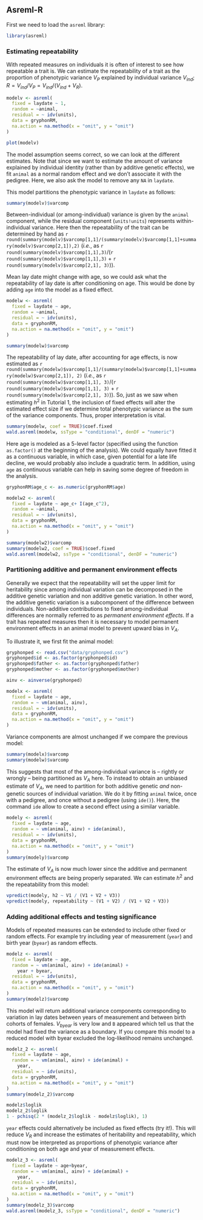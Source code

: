## Asreml-R


First we need to load the `asreml` library:
```r
library(asreml)
```


### Estimating repeatability

With repeated measures on individuals it is often of interest to see how repeatable a trait is. 
We can estimate the repeatability of a trait as the proportion of phenotypic variance $V_P$ explained by individual variance $V_{ind}$; $R = V_{ind}/V_P = V_{ind}/(V_{ind}+V_R)$.

```r
modelv <- asreml(
  fixed = laydate ~ 1,
  random = ~animal,
  residual = ~ idv(units),
  data = gryphonRM,
  na.action = na.method(x = "omit", y = "omit")
)

plot(modelv)
```
The model assumption seems correct, so we can look at the different estimates.
Note that since we want to estimate the amount of variance explained by individual identity (rather than by additive genetic effects), we fit `animal` as a normal random effect and we don't associate it with the pedigree.
Here, we also ask the model to remove any `NA` in `laydate`.

This model partitions the phenotypic variance in `laydate` as follows:
```r
summary(modelv)$varcomp
```

Between-individual (or among-individual) variance is given by the `animal` component, while the residual component (`units!units`) represents within-individual variance. Here then the repeatability of the trait can be determined by hand as `r round(summary(modelv)$varcomp[1,1]/(summary(modelv)$varcomp[1,1]+summary(modelv)$varcomp[2,1]),2)` (_i.e._, as `r round(summary(modelv)$varcomp[1,1],3)`/(`r round(summary(modelv)$varcomp[1,1],3)` + `r round(summary(modelv)$varcomp[2,1], 3)`)).

Mean lay date might change with age, so we could ask what the repeatability of lay date is after conditioning on age. This would be done by adding `age` into the model as a fixed effect.
```r
modelw <- asreml(
  fixed = laydate ~ age,
  random = ~animal,
  residual = ~ idv(units),
  data = gryphonRM,
  na.action = na.method(x = "omit", y = "omit")
)

summary(modelw)$varcomp
```

The repeatability of lay date, after accounting for age effects, is now estimated as `r round(summary(modelw)$varcomp[1,1]/(summary(modelw)$varcomp[1,1]+summary(modelw)$varcomp[2,1]), 2)` (_i.e._, as `r round(summary(modelw)$varcomp[1,1], 3)`/(`r round(summary(modelw)$varcomp[1,1], 3)` + `r round(summary(modelw)$varcomp[2,1], 3)`)). 
So, just as we saw when estimating $h^2$ in Tutorial 1, the inclusion of fixed effects will alter the estimated effect size <!-- effect size or just the variance estimate --> if we determine total phenotypic variance as the sum of the variance components. Thus, proper interpretation is vital.

```r
summary(modelw, coef = TRUE)$coef.fixed
wald.asreml(modelw, ssType = "conditional", denDF = "numeric")
```

Here age is modeled as a 5-level factor (specified using the function `as.factor()` at the beginning of the analysis). We could equally have fitted it as a continuous variable, in which case, given potential for a late life decline, we would probably also include a quadratic term.
In addition, using `age` as continuous variable can help in saving some degree of freedom in the analysis.

```r
gryphonRM$age_c <- as.numeric(gryphonRM$age)

modelw2 <- asreml(
  fixed = laydate ~ age_c+ I(age_c^2),
  random = ~animal,
  residual = ~ idv(units),
  data = gryphonRM,
  na.action = na.method(x = "omit", y = "omit")
)

summary(modelw2)$varcomp
summary(modelw2, coef = TRUE)$coef.fixed
wald.asreml(modelw2, ssType = "conditional", denDF = "numeric")

```


### Partitioning additive and permanent environment effects

Generally we expect that the repeatability will set the upper limit for heritability since among individual variation can be decomposed in the additive genetic variation and non additive genetic variation. In other word, the additive genetic variation is a subcomponent of the difference between individuals. 
Non-additive contributions to fixed among-individual differences are normally referred to as _permanent environment effects_. If a trait has repeated measures then it is necessary to model permanent environment effects in an animal model to prevent upward bias in $V_A$.

To illustrate it, we first fit the animal model:
```r
gryphonped <- read.csv("data/gryphonped.csv")
gryphonped$id <- as.factor(gryphonped$id)
gryphonped$father <- as.factor(gryphonped$father)
gryphonped$mother <- as.factor(gryphonped$mother)

ainv <- ainverse(gryphonped)

modelx <- asreml(
  fixed = laydate ~ age,
  random = ~ vm(animal, ainv),
  residual = ~ idv(units),
  data = gryphonRM,
  na.action = na.method(x = "omit", y = "omit")
)
```

Variance components are almost unchanged if we compare the previous model:
```r
summary(modelx)$varcomp
summary(modelw)$varcomp
```

This suggests that most of the among-individual variance is – rightly or wrongly – being partitioned as $V_A$ here. To instead to obtain an unbiased estimate of $V_A$, we need to partition for both additive genetic _and_ non-genetic sources of individual variation. We do it by fitting `animal` twice, once with a pedigree, and once without a pedigree (using `ide()`).
Here, the command `ide` allow to create a second effect using a similar variable.

```r
modely <- asreml(
  fixed = laydate ~ age,
  random = ~ vm(animal, ainv) + ide(animal),
  residual = ~ idv(units),
  data = gryphonRM,
  na.action = na.method(x = "omit", y = "omit")
)
summary(modely)$varcomp
```

The estimate of $V_A$ is now much lower since the additive and permanent environment effects are being properly separated. We can estimate $h^2$ and the repeatability from this model:
```r
vpredict(modely, h2 ~ V1 / (V1 + V2 + V3))
vpredict(modely, repeatability ~ (V1 + V2) / (V1 + V2 + V3))
```

### Adding additional effects and testing significance

Models of repeated measures can be extended to include other fixed or random effects. For example try including year of measurement (`year`) and birth year (`byear`) as random effects.
```r
modelz <- asreml(
  fixed = laydate ~ age,
  random = ~ vm(animal, ainv) + ide(animal) +
    year + byear,
  residual = ~ idv(units),
  data = gryphonRM,
  na.action = na.method(x = "omit", y = "omit")
)
summary(modelz)$varcomp
```

This model will return additional variance components corresponding to variation in lay dates between years of measurement and between birth cohorts of females. $V_{byear}$ is very low and `B` appeared which tell us that the model had fixed the variance as a boundary. If you compare this model to a reduced model with byear excluded the log-likelihood remains unchanged.

```r
modelz_2 <- asreml(
  fixed = laydate ~ age,
  random = ~ vm(animal, ainv) + ide(animal) +
    year,
  residual = ~ idv(units),
  data = gryphonRM,
  na.action = na.method(x = "omit", y = "omit")
)
summary(modelz_2)$varcomp

modelz$loglik
modelz_2$loglik
1 - pchisq(2 * (modelz_2$loglik - modelz$loglik), 1)

```

`year` effects could alternatively be included as fixed effects (try it!). This will reduce $V_R$ and increase the estimates of heritability and repeatability, which must now be interpreted as proportions of phenotypic variance after conditioning on both age and year of measurement effects.


```r
modelz_3 <- asreml(
  fixed = laydate ~ age+byear,
  random = ~ vm(animal, ainv) + ide(animal) +
    year,
  residual = ~ idv(units),
  data = gryphonRM,
  na.action = na.method(x = "omit", y = "omit")
)
summary(modelz_3)$varcomp
wald.asreml(modelz_3, ssType = "conditional", denDF = "numeric")

```


<!-- C2  What to do more , may be extrac BLUP also !-->
